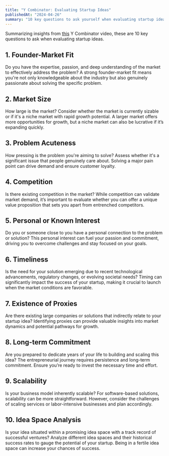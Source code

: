 ```yaml
---
title: "Y Combinator: Evaluating Startup Ideas"
publishedAt: "2024-04-26"
summary: "10 key questions to ask yourself when evaluating startup ideas, according to Y Combinator."
---
```


Summarizing insights from [this](https://www.youtube.com/watch?v=Th8JoIan4dg&t "How to Get and Evaluate Startup Ideas | Startup School") Y Combinator video, these are 10 key questions to ask when evaluating startup ideas.

## 1. Founder-Market Fit

Do you have the expertise, passion, and deep understanding of the market to effectively address the problem? A strong founder-market fit means you're not only knowledgeable about the industry but also genuinely passionate about solving the specific problem.

## 2. Market Size

How large is the market? Consider whether the market is currently sizable or if it's a niche market with rapid growth potential. A larger market offers more opportunities for growth, but a niche market can also be lucrative if it’s expanding quickly.

## 3. Problem Acuteness

How pressing is the problem you're aiming to solve? Assess whether it's a significant issue that people genuinely care about. Solving a major pain point can drive demand and ensure customer loyalty.

## 4. Competition

Is there existing competition in the market? While competition can validate market demand, it’s important to evaluate whether you can offer a unique value proposition that sets you apart from entrenched competitors.

## 5. Personal or Known Interest

Do you or someone close to you have a personal connection to the problem or solution? This personal interest can fuel your passion and commitment, driving you to overcome challenges and stay focused on your goals.

## 6. Timeliness

Is the need for your solution emerging due to recent technological advancements, regulatory changes, or evolving societal needs? Timing can significantly impact the success of your startup, making it crucial to launch when the market conditions are favorable.

## 7. Existence of Proxies

Are there existing large companies or solutions that indirectly relate to your startup idea? Identifying proxies can provide valuable insights into market dynamics and potential pathways for growth.

## 8. Long-term Commitment

Are you prepared to dedicate years of your life to building and scaling this idea? The entrepreneurial journey requires persistence and long-term commitment. Ensure you’re ready to invest the necessary time and effort.

## 9. Scalability

Is your business model inherently scalable? For software-based solutions, scalability can be more straightforward. However, consider the challenges of scaling services or labor-intensive businesses and plan accordingly.

## 10. Idea Space Analysis

Is your idea situated within a promising idea space with a track record of successful ventures? Analyze different idea spaces and their historical success rates to gauge the potential of your startup. Being in a fertile idea space can increase your chances of success.
